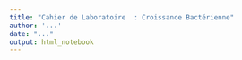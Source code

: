 ```yaml
---
title: "Cahier de Laboratoire  : Croissance Bactérienne"
author: '...'
date: "..."
output: html_notebook
---
```

